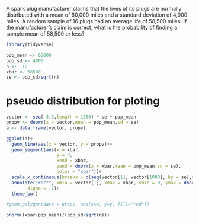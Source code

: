 A spark plug manufacturer claims that the lives of its plugs are normally distributed with a mean of 60,000 miles and a standard deviation of 4,000 miles. A random sample of 16 plugs had an average life of 58,500 miles. If the manufacturer’s claim is correct, what is the probability of finding a sample mean of 58,500 or less?
```r
library(tidyverse)
```

```r
pop_mean <- 60000
pop_sd <- 4000
n <-  16
xbar <- 58500
se <- pop_sd/sqrt(n)
```

# pseudo distribution for ploting
```r
vector <- seq(-3,3,length = 1000) * se + pop_mean
propv <- dnorm(x = vector,mean = pop_mean,sd = se)
a <- data.frame(vector, propv)
```


```r
ggplot(a)+
  geom_line(aes(x = vector, y = propv))+
  geom_segment(aes(x = xbar, 
                   y = 0, 
                   xend = xbar,
                   yend = dnorm(x = xbar,mean = pop_mean,sd = se),
                   color = "xbar"))+
  scale_x_continuous(breaks = c(seq(vector[1], vector[1000], by = se),xbar))+
  annotate("rect", xmin = vector[1], xmax = xbar, ymin = 0, ymax = dnorm(x = xbar,mean = pop_mean,sd = se),
        alpha = .2)+
  theme_bw()

#geom_polygon(data = propv, aes(x=x, y=y, fill="red"))
```


```r
pnorm((xbar-pop_mean)/(pop_sd/sqrt(n)))
```

